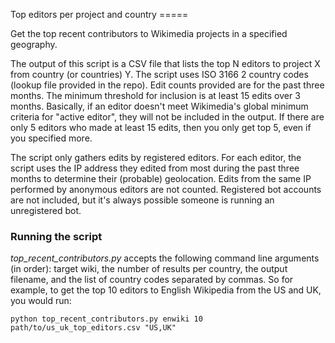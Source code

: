 Top editors per project and country
=====

Get the top recent contributors to Wikimedia projects in a specified geography.

The output of this script is a CSV file that lists the top N editors to project X from country (or countries) Y. The script uses ISO 3166 2 country codes (lookup file provided in the repo). Edit counts provided are for the past three months. The minimum threshold for inclusion is at least 15 edits over 3 months. Basically, if an editor doesn't meet Wikimedia's global minimum criteria for "active editor", they will not be included in the output. If there are only 5 editors who made at least 15 edits, then you only get top 5, even if you specified more. 

The script only gathers edits by registered editors. For each editor, the script uses the IP address they edited from most during the past three months to determine their (probable) geolocation. Edits from the same IP performed by anonymous editors are not counted. Registered bot accounts are not included, but it's always possible someone is running an unregistered bot. 

=== Running the script ===

''top_recent_contributors.py'' accepts the following command line arguments (in order): target wiki, the number of results per country, the output filename, and the list of country codes separated by commas. So for example, to get the top 10 editors to English Wikipedia from the US and UK, you would run:

<code>python top_recent_contributors.py enwiki 10 path/to/us_uk_top_editors.csv "US,UK"</code>
